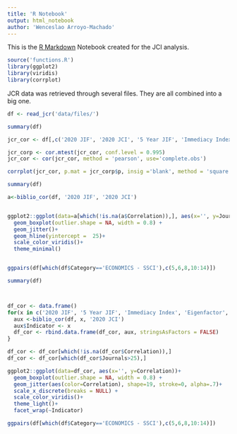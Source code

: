 ```yaml
---
title: 'R Notebook'
output: html_notebook
author: 'Wenceslao Arroyo-Machado'
---
```


This is the [R Markdown](http://rmarkdown.rstudio.com) Notebook created for the JCI analysis.

```r
source('functions.R')
library(ggplot2)
library(viridis)
library(corrplot)
```

JCR data was retrieved through several files. They are all combined into a big one.

```r
df <- read_jcr('data/files/')
```

```r
summary(df)
```


```r

jcr_cor <- df[,c('2020 JIF', '2020 JCI', '5 Year JIF', 'Immediacy Index', 'Eigenfactor', 'Total Citations', 'Article Influence Score')]

jcr_corp <- cor.mtest(jcr_cor, conf.level = 0.995)
jcr_cor <- cor(jcr_cor, method = 'pearson', use='complete.obs')
```

```r
corrplot(jcr_cor, p.mat = jcr_corp$p, insig ='blank', method = 'square', order = 'FPC', type = 'lower', tl.col="black", tl.srt=45,  addCoef.col="black", diag = FALSE, col=viridis::viridis(100))
```

```r
summary(df)

a<-biblio_cor(df, '2020 JIF', '2020 JCI')


ggplot2::ggplot(data=a[which(!is.na(a$Correlation)),], aes(x='', y=Journals))+
  geom_boxplot(outlier.shape = NA, width = 0.8) +
  geom_jitter()+
  geom_hline(yintercept =  25)+
  scale_color_viridis()+
  theme_minimal()


ggpairs(df[which(df$Category=='ECONOMICS - SSCI'),c(5,6,8,10:14)])

```



```r
summary(df)



df_cor <- data.frame()
for(x in c('2020 JIF', '5 Year JIF', 'Immediacy Index', 'Eigenfactor', 'Total Citations', 'Article Influence Score')){
  aux <-biblio_cor(df, x, '2020 JCI')
  aux$Indicator <- x
  df_cor <- rbind.data.frame(df_cor, aux, stringsAsFactors = FALSE)
}

df_cor <- df_cor[which(!is.na(df_cor$Correlation)),]
df_cor <- df_cor[which(df_cor$Journals>25),]

ggplot2::ggplot(data=df_cor, aes(x='', y=Correlation))+
  geom_boxplot(outlier.shape = NA, width = 0.8) +
  geom_jitter(aes(color=Correlation), shape=19, stroke=0, alpha=.7)+
  scale_x_discrete(breaks = NULL) + 
  scale_color_viridis()+
  theme_light()+
  facet_wrap(~Indicator)

ggpairs(df[which(df$Category=='ECONOMICS - SSCI'),c(5,6,8,10:14)])

```